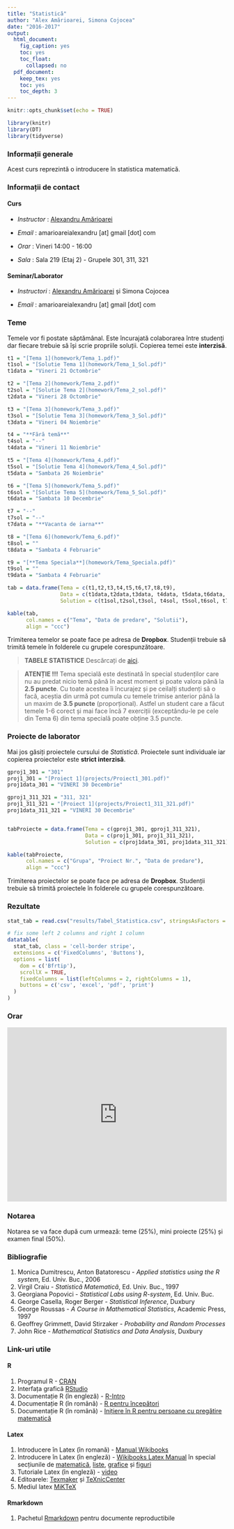 ```yaml
---
title: "Statistică"
author: "Alex Amărioarei, Simona Cojocea"
date: "2016-2017"
output:
  html_document:
    fig_caption: yes
    toc: yes
    toc_float:
      collapsed: no
  pdf_document:
    keep_tex: yes
    toc: yes
    toc_depth: 3
---
```


```r
knitr::opts_chunk$set(echo = TRUE)
```

```r
library(knitr)
library(DT)
library(tidyverse)
```
### Informații generale

Acest curs reprezintă o introducere în statistica matematică.  

### Informații de contact 

#### Curs 

 *  _Instructor_ : [Alexandru Amărioarei](https://alexamarioarei.github.io/)

 *  _Email_ : amarioareialexandru [at] gmail [dot] com

 *  _Orar_ : Vineri 14:00 - 16:00

 *  _Sala_ : Sala 219 (Etaj 2) - Grupele 301, 311, 321


#### Seminar/Laborator

 *  _Instructori_ : [Alexandru Amărioarei](https://alexamarioarei.github.io/) și Simona Cojocea

 *  _Email_ : amarioareialexandru [at] gmail [dot] com 

### Teme

Temele vor fi postate săptămânal. Este încurajată colaborarea între studenți dar fiecare trebuie să 
își scrie propriile soluții. Copierea temei este __interzisă__.

```r
t1 = "[Tema 1](homework/Tema_1.pdf)"
t1sol = "[Solutie Tema 1](homework/Tema_1_Sol.pdf)"
t1data = "Vineri 21 Octombrie"

t2 = "[Tema 2](homework/Tema_2.pdf)"
t2sol = "[Solutie Tema 2](homework/Tema_2_sol.pdf)"
t2data = "Vineri 28 Octombrie"

t3 = "[Tema 3](homework/Tema_3.pdf)"
t3sol = "[Solutie Tema 3](homework/Tema_3_Sol.pdf)"
t3data = "Vineri 04 Noiembrie"

t4 = "**Fără temă**"
t4sol = "--"
t4data = "Vineri 11 Noiembrie"

t5 = "[Tema 4](homework/Tema_4.pdf)"
t5sol = "[Solutie Tema 4](homework/Tema_4_Sol.pdf)"
t5data = "Sambata 26 Noiembrie"

t6 = "[Tema 5](homework/Tema_5.pdf)"
t6sol = "[Solutie Tema 5](homework/Tema_5_Sol.pdf)"
t6data = "Sambata 10 Decembrie"

t7 = "--"
t7sol = "--"
t7data = "**Vacanta de iarna**"

t8 = "[Tema 6](homework/Tema_6.pdf)"
t8sol = ""
t8data = "Sambata 4 Februarie"

t9 = "[**Tema Speciala**](homework/Tema_Speciala.pdf)"
t9sol = ""
t9data = "Sambata 4 Februarie"

tab = data.frame(Tema = c(t1,t2,t3,t4,t5,t6,t7,t8,t9), 
                 Data = c(t1data,t2data,t3data, t4data, t5data,t6data, t7data, t8data, t9data), 
                 Solution = c(t1sol,t2sol,t3sol, t4sol, t5sol,t6sol, t7sol, t8sol, t9sol))

kable(tab, 
      col.names = c("Tema", "Data de predare", "Solutii"),
      align = "ccc")
```
  
Trimiterea temelor se poate face pe adresa de **Dropbox**. Studenții trebuie să trimită temele în folderele cu grupele corespunzătoare. 

> **TABELE STATISTICE** Descărcați de [aici](tables/tabel.pdf).

> **ATENȚIE !!!** Tema specială este destinată în special studenților care nu au predat nicio temă până în acest moment și poate valora până la **2.5 puncte**. Cu toate acestea îi încurajez și pe ceilalți studenți să o facă, aceștia din urmă pot cumula cu temele trimise anterior până la un maxim de **3.5 puncte** (proporțional). Astfel un student care a făcut temele 1-6 corect și mai face încă 7 exerciții (exceptându-le pe cele din Tema 6) din tema specială poate obține 3.5 puncte.

<!-- **Observație** Temele vor fi trimise pe adresa de email a instructorului până cel târziu la data menționată (ora 24) de către șefii de grupă. Aceștia vor aduna în prealabil temele de la colegi și vor crea o arhiva cu numele *grupa_x_tema_y.zip*. În interiorul arhivei ar trebuie sa se găsească un număr de foldere egal cu numărul de studenți care trimit tema, fiecare folder având numele studentului.  -->

### Proiecte de laborator

Mai jos găsiți proiectele cursului de *Statistică*. Proiectele sunt individuale iar copierea proiectelor este __strict interzisă__.

```r
gproj1_301 = "301"
proj1_301 = "[Proiect 1](projects/Proiect1_301.pdf)"
proj1data_301 = "VINERI 30 Decembrie"

gproj1_311_321 = "311, 321"
proj1_311_321 = "[Proiect 1](projects/Proiect1_311_321.pdf)"
proj1data_311_321 = "VINERI 30 Decembrie"


tabProiecte = data.frame(Tema = c(gproj1_301, gproj1_311_321), 
                         Data = c(proj1_301, proj1_311_321), 
                         Solution = c(proj1data_301, proj1data_311_321))

kable(tabProiecte, 
      col.names = c("Grupa", "Proiect Nr.", "Data de predare"),
      align = "ccc")
```


Trimiterea proiectelor se poate face pe adresa de **Dropbox**. Studenții trebuie să trimită proiectele în folderele cu grupele corespunzătoare. 

### Rezultate

```r
stat_tab = read.csv("results/Tabel_Statistica.csv", stringsAsFactors = FALSE)

# fix some left 2 columns and right 1 column
datatable(
  stat_tab, class = 'cell-border stripe',
  extensions = c('FixedColumns', 'Buttons'),
  options = list(
    dom = c('Bfrtip'),
    scrollX = TRUE,
    fixedColumns = list(leftColumns = 2, rightColumns = 1),
    buttons = c('csv', 'excel', 'pdf', 'print')
  )
)
```

### Orar

<div>
<iframe src="https://calendar.google.com/calendar/embed?showTitle=0&amp;showTabs=0&amp;showCalendars=0&amp;mode=WEEK&amp;height=400&amp;wkst=2&amp;hl=ro&amp;bgcolor=%23FFFFFF&amp;src=bhbdeogr1ojv4msuvoij6ubigk%40group.calendar.google.com&amp;color=%2323164E&amp;ctz=Europe%2FBucharest" style="border-width:0" width="100%" height="400" frameborder="0" scrolling="no" allowfullscreen>&nbsp;</iframe>
</div>


### Notarea

Notarea se va face după cum urmează: teme (25%), mini proiecte (25%) și examen final (50%).

### Bibliografie

  1. Monica Dumitrescu, Anton Batatorescu - *Applied statistics using the R system*, Ed. Univ. Buc., 2006
  2. Virgil Craiu - *Statistică Matematică*, Ed. Univ. Buc., 1997
  3. Georgiana Popovici - *Statistical Labs using R-system*, Ed. Univ. Buc.
  4. George Casella, Roger Berger - *Statistical Inference*, Duxbury
  5. George Roussas - *A Course in Mathematical Statistics*, Academic Press, 1997
  6. Geoffrey Grimmett, David Stirzaker - *Probability and Random Processes*
  7. John Rice - *Mathematical Statistics and Data Analysis*, Duxbury
  

### Link-uri utile

#### R
  1. Programul R - [CRAN](https://cran.r-project.org/)
  2. Interfața grafică [RStudio](https://www.rstudio.com/)
  3. Documentație R (în engleză) - [R-Intro](https://cran.r-project.org/doc/manuals/r-release/R-intro.pdf)
  4. Documentație R (în română) - [R pentru începători ](ftp://cran.r-project.org/pub/R/doc/contrib/Paradis-rdebuts_RO.pdf)
  5. Documentație R (în română) - [Inițiere în R pentru persoane cu pregătire matematică ](http://www.edumanager.ro/community/documente/initiere_in_r.pdf)
  
#### Latex
  1. Introducere în Latex (în romană) - [Manual Wikibooks](https://ro.wikibooks.org/wiki/LaTeX_(carte))
  2. Introducere în Latex (în engleză) - [Wikibooks Latex Manual](https://en.wikibooks.org/wiki/LaTeX) în special secțiunile de [matematică](https://en.wikibooks.org/wiki/LaTeX/Mathematics), [liste](https://en.wikibooks.org/wiki/LaTeX/List_Structures), [grafice](https://en.wikibooks.org/wiki/LaTeX/Importing_Graphics) și [figuri](https://en.wikibooks.org/wiki/LaTeX/Floats,_Figures_and_Captions)
  3. Tutoriale Latex (în engleză) - [video](https://www.youtube.com/playlist?list=PLDD406480D35CE390)
  4. Editoarele: [Texmaker](http://www.xm1math.net/texmaker/download.html) și [TeXnicCenter](http://www.texniccenter.org/) 
  5. Mediul latex [MiKTeX](https://miktex.org/)

#### Rmarkdown
  1. Pachetul [Rmarkdown](http://rmarkdown.rstudio.com/index.html) pentru documente reproductibile
